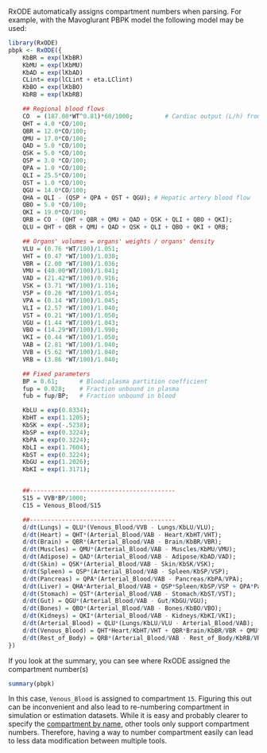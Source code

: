 RxODE automatically assigns compartment numbers when parsing. For
example, with the Mavoglurant PBPK model the following model may be
used:

```r
library(RxODE)
pbpk <- RxODE({
    KbBR = exp(lKbBR)
    KbMU = exp(lKbMU)
    KbAD = exp(lKbAD)
    CLint= exp(lCLint + eta.LClint)
    KbBO = exp(lKbBO)
    KbRB = exp(lKbRB)

    ## Regional blood flows
    CO  = (187.00*WT^0.81)*60/1000;         # Cardiac output (L/h) from White et al (1968)
    QHT = 4.0 *CO/100;
    QBR = 12.0*CO/100;
    QMU = 17.0*CO/100;
    QAD = 5.0 *CO/100;
    QSK = 5.0 *CO/100;
    QSP = 3.0 *CO/100;
    QPA = 1.0 *CO/100;
    QLI = 25.5*CO/100;
    QST = 1.0 *CO/100;
    QGU = 14.0*CO/100;
    QHA = QLI - (QSP + QPA + QST + QGU); # Hepatic artery blood flow
    QBO = 5.0 *CO/100;
    QKI = 19.0*CO/100;
    QRB = CO - (QHT + QBR + QMU + QAD + QSK + QLI + QBO + QKI);
    QLU = QHT + QBR + QMU + QAD + QSK + QLI + QBO + QKI + QRB;

    ## Organs' volumes = organs' weights / organs' density
    VLU = (0.76 *WT/100)/1.051;
    VHT = (0.47 *WT/100)/1.030;
    VBR = (2.00 *WT/100)/1.036;
    VMU = (40.00*WT/100)/1.041;
    VAD = (21.42*WT/100)/0.916;
    VSK = (3.71 *WT/100)/1.116;
    VSP = (0.26 *WT/100)/1.054;
    VPA = (0.14 *WT/100)/1.045;
    VLI = (2.57 *WT/100)/1.040;
    VST = (0.21 *WT/100)/1.050;
    VGU = (1.44 *WT/100)/1.043;
    VBO = (14.29*WT/100)/1.990;
    VKI = (0.44 *WT/100)/1.050;
    VAB = (2.81 *WT/100)/1.040;
    VVB = (5.62 *WT/100)/1.040;
    VRB = (3.86 *WT/100)/1.040;

    ## Fixed parameters
    BP = 0.61;      # Blood:plasma partition coefficient
    fup = 0.028;    # Fraction unbound in plasma
    fub = fup/BP;   # Fraction unbound in blood

    KbLU = exp(0.8334);
    KbHT = exp(1.1205);
    KbSK = exp(-.5238);
    KbSP = exp(0.3224);
    KbPA = exp(0.3224);
    KbLI = exp(1.7604);
    KbST = exp(0.3224);
    KbGU = exp(1.2026);
    KbKI = exp(1.3171);


    ##-----------------------------------------
    S15 = VVB*BP/1000;
    C15 = Venous_Blood/S15

    ##-----------------------------------------
    d/dt(Lungs) = QLU*(Venous_Blood/VVB - Lungs/KbLU/VLU);
    d/dt(Heart) = QHT*(Arterial_Blood/VAB - Heart/KbHT/VHT);
    d/dt(Brain) = QBR*(Arterial_Blood/VAB - Brain/KbBR/VBR);
    d/dt(Muscles) = QMU*(Arterial_Blood/VAB - Muscles/KbMU/VMU);
    d/dt(Adipose) = QAD*(Arterial_Blood/VAB - Adipose/KbAD/VAD);
    d/dt(Skin) = QSK*(Arterial_Blood/VAB - Skin/KbSK/VSK);
    d/dt(Spleen) = QSP*(Arterial_Blood/VAB - Spleen/KbSP/VSP);
    d/dt(Pancreas) = QPA*(Arterial_Blood/VAB - Pancreas/KbPA/VPA);
    d/dt(Liver) = QHA*Arterial_Blood/VAB + QSP*Spleen/KbSP/VSP + QPA*Pancreas/KbPA/VPA + QST*Stomach/KbST/VST + QGU*Gut/KbGU/VGU - CLint*fub*Liver/KbLI/VLI - QLI*Liver/KbLI/VLI;
    d/dt(Stomach) = QST*(Arterial_Blood/VAB - Stomach/KbST/VST);
    d/dt(Gut) = QGU*(Arterial_Blood/VAB - Gut/KbGU/VGU);
    d/dt(Bones) = QBO*(Arterial_Blood/VAB - Bones/KbBO/VBO);
    d/dt(Kidneys) = QKI*(Arterial_Blood/VAB - Kidneys/KbKI/VKI);
    d/dt(Arterial_Blood) = QLU*(Lungs/KbLU/VLU - Arterial_Blood/VAB);
    d/dt(Venous_Blood) = QHT*Heart/KbHT/VHT + QBR*Brain/KbBR/VBR + QMU*Muscles/KbMU/VMU + QAD*Adipose/KbAD/VAD + QSK*Skin/KbSK/VSK + QLI*Liver/KbLI/VLI + QBO*Bones/KbBO/VBO + QKI*Kidneys/KbKI/VKI + QRB*Rest_of_Body/KbRB/VRB - QLU*Venous_Blood/VVB;
    d/dt(Rest_of_Body) = QRB*(Arterial_Blood/VAB - Rest_of_Body/KbRB/VRB);
})

```

If you look at the summary, you can see where RxODE assigned the compartment number(s)

```r
summary(pbpk)
```

In this case, `Venous_Blood` is assigned to compartment `15`.
Figuring this out can be inconvenient and also lead to re-numbering
compartment in simulation or estimation datasets. While it is easy and
probably clearer to specify the [compartment by
name](RxODE-events.html), other tools only support compartment
numbers.  Therefore, having a way to number compartment easily can
lead to less data modification between multiple tools.
